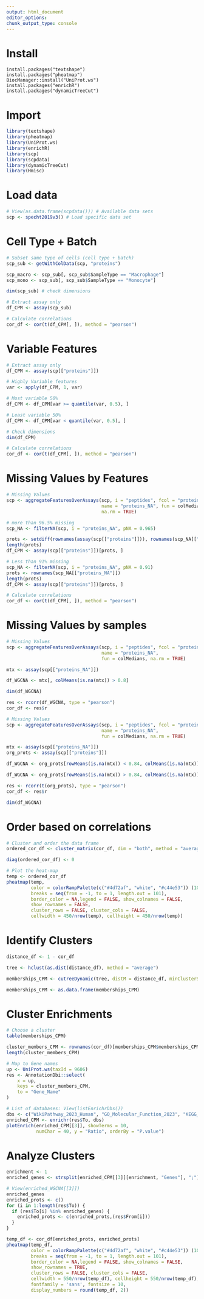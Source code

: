 ```yaml
---
output: html_document
editor_options: 
chunk_output_type: console
---
```


# Install

```r.
install.packages("textshape")
install.packages("pheatmap")
BiocManager::install("UniProt.ws")
install.packages("enrichR")
install.packages("dynamicTreeCut")
```

# Import

```r
library(textshape)
library(pheatmap)
library(UniProt.ws)
library(enrichR)
library(scp)
library(scpdata)
library(dynamicTreeCut)
library(Hmisc)
```

# Load data

```r
# View(as.data.frame(scpdata())) # Available data sets
scp <- specht2019v3() # Load specific data set
```

# Cell Type + Batch

```r
# Subset same type of cells (cell type + batch)
scp_sub <- getWithColData(scp, "proteins")

scp_macro <- scp_sub[, scp_sub$SampleType == "Macrophage"]
scp_mono <- scp_sub[, scp_sub$SampleType == "Monocyte"]

dim(scp_sub) # check dimensions

# Extract assay only
df_CPM <- assay(scp_sub)

# Calculate correlations
cor_df <- cor(t(df_CPM[, ]), method = "pearson")
```

# Variable Features

```r
# Extract assay only
df_CPM <- assay(scp[["proteins"]])

# Highly Variable features
var <- apply(df_CPM, 1, var)

# Most variable 50%
df_CPM <- df_CPM[var >= quantile(var, 0.5), ]

# Least variable 50%
df_CPM <- df_CPM[var < quantile(var, 0.5), ]

# Check dimensions
dim(df_CPM)

# Calculate correlations
cor_df <- cor(t(df_CPM[, ]), method = "pearson")
```

# Missing Values by Features

```r
# Missing Values
scp <- aggregateFeaturesOverAssays(scp, i = "peptides", fcol = "protein", 
                                   name = "proteins_NA", fun = colMedians,
                                   na.rm = TRUE)

# more than 96.5% missing
scp_NA <- filterNA(scp, i = "proteins_NA", pNA = 0.965)

prots <- setdiff(rownames(assay(scp[["proteins"]])), rownames(scp_NA[["proteins_NA"]]))
length(prots)
df_CPM <- assay(scp[["proteins"]])[prots, ]

# Less than 91% missing
scp_NA <- filterNA(scp, i = "proteins_NA", pNA = 0.91)
prots <- rownames(scp_NA[["proteins_NA"]])
length(prots)
df_CPM <- assay(scp[["proteins"]])[prots, ]

# Calculate correlations
cor_df <- cor(t(df_CPM[, ]), method = "pearson")
```

# Missing Values by samples

```r
# Missing Values
scp <- aggregateFeaturesOverAssays(scp, i = "peptides", fcol = "protein", 
                                   name = "proteins_NA", 
                                   fun = colMedians, na.rm = TRUE)

mtx <- assay(scp[["proteins_NA"]])

df_WGCNA <- mtx[, colMeans(is.na(mtx)) > 0.8]

dim(df_WGCNA)

res <- rcorr(df_WGCNA, type = "pearson")
cor_df <- res$r
```


```r
# Missing Values
scp <- aggregateFeaturesOverAssays(scp, i = "peptides", fcol = "protein", 
                                   name = "proteins_NA", 
                                   fun = colMedians, na.rm = TRUE)

mtx <- assay(scp[["proteins_NA"]])
org_prots <- assay(scp[["proteins"]])

df_WGCNA <- org_prots[rowMeans(is.na(mtx)) < 0.84, colMeans(is.na(mtx)) < 0.84]

df_WGCNA <- org_prots[rowMeans(is.na(mtx)) > 0.84, colMeans(is.na(mtx)) > 0.84]

res <- rcorr(t(org_prots), type = "pearson")
cor_df <- res$r

dim(df_WGCNA)
```

# Order based on correlations

```r
# Cluster and order the data frame
ordered_cor_df <- cluster_matrix(cor_df, dim = "both", method = "average")

diag(ordered_cor_df) <- 0

# Plot the heat-map
temp <- ordered_cor_df
pheatmap(temp,
         color = colorRampPalette(c("#4d72af", "white", "#c44e53")) (101),
         breaks = seq(from = -1, to = 1, length.out = 101),
         border_color = NA,legend = FALSE, show_colnames = FALSE,
         show_rownames = FALSE,
         cluster_rows = FALSE, cluster_cols = FALSE,
         cellwidth = 450/nrow(temp), cellheight = 450/nrow(temp))
```

# Identify Clusters

```r
distance_df <- 1 - cor_df

tree <- hclust(as.dist(distance_df), method = "average")

memberships_CPM <- cutreeDynamic(tree, distM = distance_df, minClusterSize = 15)

memberships_CPM <- as.data.frame(memberships_CPM)
```

# Cluster Enrichments

```r
# Choose a cluster
table(memberships_CPM)

cluster_members_CPM <- rownames(cor_df)[memberships_CPM$memberships_CPM == 4]
length(cluster_members_CPM)

# Map to Gene names
up <- UniProt.ws(taxId = 9606)
res <- AnnotationDbi::select(
    x = up,
    keys = cluster_members_CPM,
    to = "Gene_Name"
)

# List of databases: View(listEnrichrDbs())
dbs <- c("WikiPathway_2023_Human", "GO_Molecular_Function_2023", "KEGG_2021_Human")
enriched_CPM <- enrichr(res$To, dbs)
plotEnrich(enriched_CPM[[3]], showTerms = 10,
           numChar = 40, y = "Ratio", orderBy = "P.value")
```

# Analyze Clusters

```r
enrichment <- 1
enriched_genes <- strsplit(enriched_CPM[[3]][enrichment, "Genes"], ";")[[1]]

# View(enriched_WGCNA[[3]])
enriched_genes
enriched_prots <- c()
for (i in 1:length(res$To)) {
  if (res$To[i] %in% enriched_genes) {
    enriched_prots <- c(enriched_prots,(res$From[i]))
  }
}

temp_df <- cor_df[enriched_prots, enriched_prots]
pheatmap(temp_df,
         color = colorRampPalette(c("#4d72af", "white", "#c44e53")) (101),
         breaks = seq(from = -1, to = 1, length.out = 101),
         border_color = NA,legend = FALSE, show_colnames = FALSE,
         show_rownames = TRUE,
         cluster_rows = FALSE, cluster_cols = FALSE,
         cellwidth = 550/nrow(temp_df), cellheight = 550/nrow(temp_df),
         fontfamily = 'sans', fontsize = 10,
         display_numbers = round(temp_df, 2))
```


